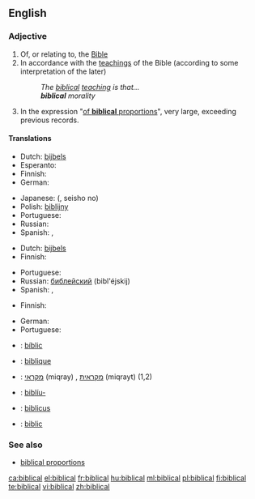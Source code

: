 ==English==

===Adjective===
{{en-adj}}

# Of, or relating to, the [[Bible]]
# In accordance with the [[teaching]]s of the Bible (according to some interpretation of the later)
#: ''The [[biblical]] [[teaching]] is that...''
#: '''''biblical''' morality''
# In the expression "[[of biblical proportions|of '''biblical''' proportions]]", very large, exceeding previous records.

====Translations====
{{trans-top|of, or relating to, the Bible}}
* Dutch: [[bijbels]]
* Esperanto: {{t-|eo|biblia|xs=Esperanto}}
* Finnish: {{t+|fi|raamatullinen}}
* German: {{t+|de|biblisch}}
{{trans-mid}}
* Japanese: {{Jpan|[[聖書]]の}} ({{Jpan|[[せいしょ]]の}}, seisho no)
* Polish: [[biblijny]] {{m}}
* Portuguese: {{t+|es|bíblico|m}}
* Russian: {{t+|ru|библейский|tr=bibl'éjskij|sc=Cyrl}}
* Spanish: {{t-|es|bíblico|m}}, {{t-|es|bíblica|f}}
{{trans-bottom}}

{{trans-top|in accordance with the teachings of the Bible}}
* Dutch: [[bijbels]]
* Finnish: {{t+|fi|raamatullinen}}
{{trans-mid}}
* Portuguese: {{t+|es|bíblico|m}}
* Russian: [[библейский]] (bibl'éjskij)
* Spanish: {{t-|es|bíblico|m}}, {{t-|es|bíblica|f}}
{{trans-bottom}}

{{trans-top|exceeding previous records}}
* Finnish: {{t+|fi|raamatullinen}}
{{trans-mid}}
* German: {{t+|de|biblisch}}
* Portuguese: {{t+|es|bíblico|m}}
{{trans-bottom}}

{{checktrans-top}}
* {{ttbc|Catalan}}: [[bíblic]]
* {{ttbc|French}}: [[biblique]]
* {{ttbc|Hebrew}}: [[מקראי]] (miqray) {{m}}, [[מקראית]] (miqrayt) {{f}} (1,2)
{{trans-mid}}
* {{ttbc|Icelandic}}: [[biblía|biblíu-]]
* {{ttbc|Latin}}: [[biblicus]]
* {{ttbc|Romanian}}: [[biblic]]
{{trans-bottom}}

===See also===
* [[biblical proportions]]

[[ca:biblical]]
[[el:biblical]]
[[fr:biblical]]
[[hu:biblical]]
[[ml:biblical]]
[[pl:biblical]]
[[fi:biblical]]
[[te:biblical]]
[[vi:biblical]]
[[zh:biblical]]